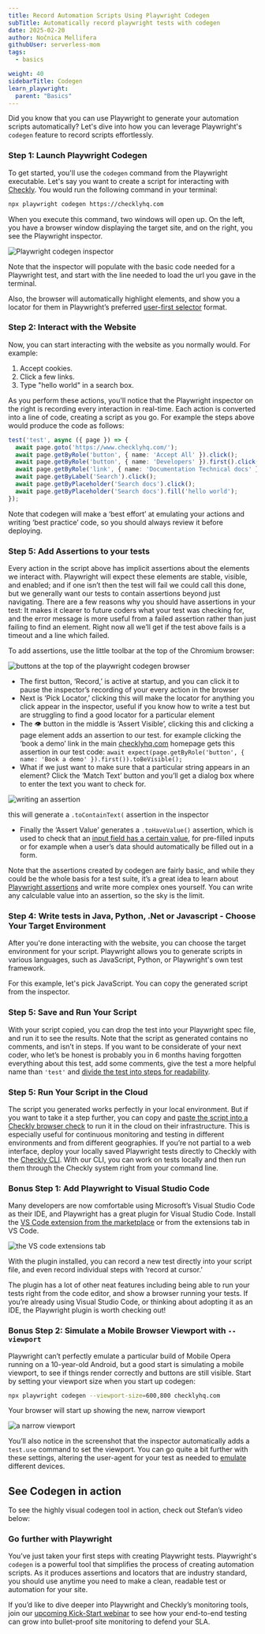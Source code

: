 ```yaml
---
title: Record Automation Scripts Using Playwright Codegen
subTitle: Automatically record playwright tests with codegen
date: 2025-02-20
author: Nočnica Mellifera
githubUser: serverless-mom
tags:
  - basics

weight: 40
sidebarTitle: Codegen
learn_playwright:
  parent: "Basics"
---
```



<PlaywrightCheckSuiteTryOut />

Did you know that you can use Playwright to generate your automation scripts automatically? Let's dive into how you can leverage Playwright's `codegen` feature to record scripts effortlessly.



### Step 1: Launch Playwright Codegen

To get started, you'll use the `codegen` command from the Playwright executable. Let's say you want to create a script for interacting with [Checkly](https://checklyhq.com/). You would run the following command in your terminal:

```bash
npx playwright codegen https://checklyhq.com
```

When you execute this command, two windows will open up. On the left, you have a browser window displaying the target site, and on the right, you see the Playwright inspector.

![Playwright codegen inspector](/images/learn/images/codegen-1.png)

Note that the inspector will populate with the basic code needed for a Playwright test, and start with the line needed to load the url you gave in the terminal.

Also, the browser will automatically highlight elements, and show you a locator for them in Playwright’s preferred [user-first selector](https://www.checklyhq.com/blog/playwright-user-first-selectors/) format.

### Step 2: Interact with the Website

Now, you can start interacting with the website as you normally would. For example:

1. Accept cookies.
2. Click a few links.
3. Type "hello world" in a search box.

As you perform these actions, you'll notice that the Playwright inspector on the right is recording every interaction in real-time. Each action is converted into a line of code, creating a script as you go. For example the steps above would produce the code as follows:

```ts
test('test', async ({ page }) => {
  await page.goto('https://www.checklyhq.com/');
  await page.getByRole('button', { name: 'Accept All' }).click();
  await page.getByRole('button', { name: 'Developers' }).first().click();
  await page.getByRole('link', { name: 'Documentation Technical docs' }).click();
  await page.getByLabel('Search').click();
  await page.getByPlaceholder('Search docs').click();
  await page.getByPlaceholder('Search docs').fill('hello world');
});
```

Note that codegen will make a ‘best effort’ at emulating your actions and writing ‘best practice’ code, so you should always review it before deploying.

### Step 5: Add Assertions to your tests

Every action in the script above has implicit assertions about the elements we interact with. Playwright will expect these elements are stable, visible, and enabled; and if one isn’t then the test will fail we could call this done, but we generally want our tests to contain assertions beyond just navigating. There are a few reasons why you should have assertions in your test: It makes it clearer to future coders what your test was checking for, and the error message is more useful from a failed assertion rather than just failing to find an element. Right now all we’ll get if the test above fails is a timeout and a line which failed.

To add assertions, use the little toolbar at the top of the Chromium browser:

![buttons at the top of the playwright codegen browser](/images/learn/images/codegen-2.png)

- The first button, ‘Record,’ is active at startup, and you can click it to pause the inspector’s recording of your every action in the browser
- Next is ‘Pick Locator,’ clicking this will make the locator for anything you click appear in the inspector, useful if you know how to write a test but are struggling to find a good locator for a particular element
- The 👁️ button in the middle is ‘Assert Visible’, clicking this and clicking a page element adds an assertion to our test. for example clicking the ‘book a demo’ link in the main [checklyhq.com](https://checklyhq.com) homepage gets this assertion in our test code: `await expect(page.getByRole('button', { name: 'Book a demo' }).first()).toBeVisible();`
- What if we just want to make sure that a particular string appears in an element? Click the ‘Match Text’ button and you’ll get a dialog box where to enter the text you want to check for.

![writing an assertion](/images/learn/images/codegen-3.png)

this will generate a `.toContainText(` assertion in the inspector

- Finally the ‘Assert Value’ generates a `.toHaveValue()` assertion, which is used to check that an [input field has a certain value](https://playwright.dev/docs/api/class-locatorassertions#locator-assertions-to-have-value), for pre-filled inputs or for example when a user’s data should automatically be filled out in a form.

Note that the assertions created by codegen are fairly basic, and while they could be the whole basis for a test suite, it’s a great idea to learn about [Playwright assertions](https://www.checklyhq.com/learn/playwright/assertions/) and write more complex ones yourself. You can write any calculable value into an assertion, so the sky is the limit.

### Step 4: Write tests in Java, Python, .Net or Javascript - Choose Your Target Environment

After you're done interacting with the website, you can choose the target environment for your script. Playwright allows you to generate scripts in various languages, such as JavaScript, Python, or Playwright's own test framework.

For this example, let's pick JavaScript. You can copy the generated script from the inspector.

### Step 5: Save and Run Your Script

With your script copied, you can drop the test into your Playwright spec file, and run it to see the results. Note that the script as generated contains no comments, and isn’t in steps. If you want to be considerate of your next coder, who let’s be honest is probably you in 6 months having forgotten everything about this test, add some comments, give the test a more helpful name than `'test'` and [divide the test into steps for readability](https://www.checklyhq.com/blog/improve-your-playwright-documentation-with-steps/).

### Step 5: Run Your Script in the Cloud

The script you generated works perfectly in your local environment. But if you want to take it a step further, you can copy and [paste the script into a Checkly browser check](https://www.checklyhq.com/docs/browser-checks/) to run it in the cloud on their infrastructure. This is especially useful for continuous monitoring and testing in different environments and from different geographies. If you’re not partial to a web interface, deploy your locally saved Playwright tests directly to Checkly with the [Checkly CLI](https://www.checklyhq.com/cli/overview). With our CLI, you can work on tests locally and then run them through the Checkly system right from your command line.

### Bonus Step 1: Add Playwright to Visual Studio Code

Many developers are now comfortable using Microsoft’s Visual Studio Code as their IDE, and Playwright has a great plugin for Visual Studio Code. Install the [VS Code extension from the marketplace](https://marketplace.visualstudio.com/items?itemName=ms-playwright.playwright) or from the extensions tab in VS Code.

![the VS code extensions tab](/images/learn/images/codegen-4.png)

With the plugin installed, you can record a new test directly into your script file, and even record individual steps with ‘record at cursor.’

The plugin has a lot of other neat features including being able to run your tests right from the code editor, and show a browser running your tests. If you’re already using Visual Studio Code, or thinking about adopting it as an IDE, the Playwright plugin is worth checking out!

### Bonus Step 2: Simulate a Mobile Browser Viewport with `--viewport`

Playwright can’t perfectly emulate a particular build of Mobile Opera running on a 10-year-old Android, but a good start is simulating a mobile viewport, to see if things render correctly and buttons are still visible. Start by setting your viewport size when you start up codegen:

```bash
npx playwright codegen --viewport-size=600,800 checklyhq.com

```

Your browser will start up showing the new, narrow viewport

![a narrow viewport](/images/learn/images/codegen-5.png)

You’ll also notice in the screenshot that the inspector automatically adds a `test.use` command to set the viewport. You can go quite a bit further with these settings, altering the user-agent for your test as needed to [emulate](https://playwright.dev/docs/emulation) different devices.

## See Codegen in action

To see the highly visual codegen tool in action, check out Stefan’s video below:




### Go further with Playwright

You’ve just taken your first steps with creating Playwright tests. Playwright's `codegen` is a powerful tool that simplifies the process of creating automation scripts. As it produces assertions and locators that are industry standard, you should use anytime you need to make a clean, readable test or automation for your site.

If you’d like to dive deeper into Playwright and Checkly’s monitoring tools, join our [upcoming Kick-Start webinar](https://us02web.zoom.us/webinar/register/WN_gKYeJcMqQ_Kh31ziKM7uYw) to see how your end-to-end testing can grow into bullet-proof site monitoring to defend your SLA.

